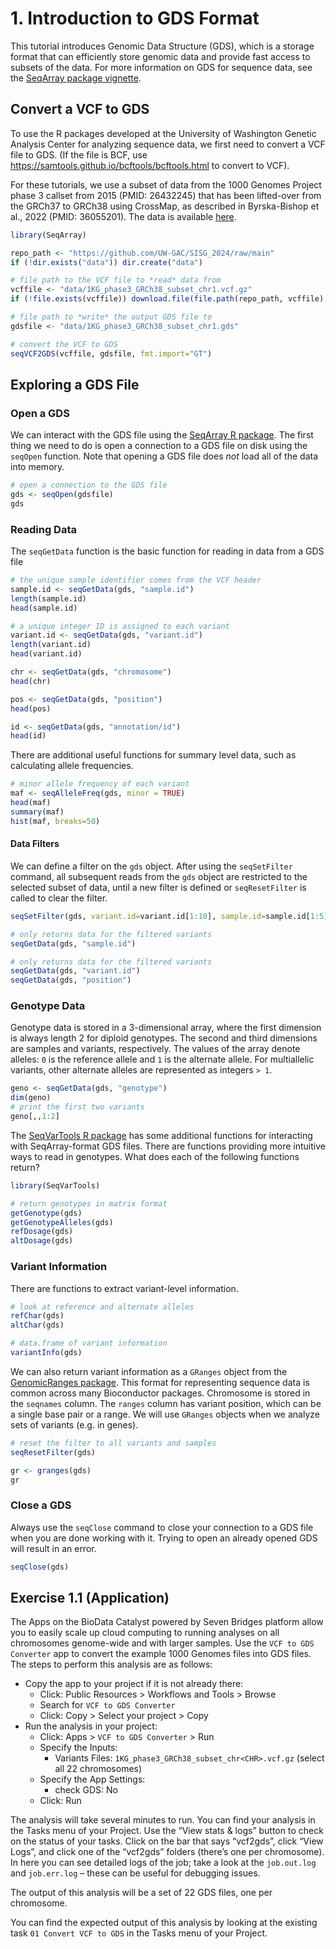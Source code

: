 # 1. Introduction to GDS Format

This tutorial introduces Genomic Data Structure (GDS), which is a storage format that can efficiently store genomic data and provide fast  access to subsets of the data. For more information on GDS for sequence data, see the [SeqArray package vignette](https://github.com/zhengxwen/SeqArray/blob/master/vignettes/SeqArrayTutorial.Rmd).

## Convert a VCF to GDS

To use the R packages developed at the University of Washington Genetic Analysis Center for analyzing sequence data, we first need to convert a VCF file to GDS. (If the file is BCF, use [https://samtools.github.io/bcftools/bcftools.html](bcftools) to convert to VCF). 

For these tutorials, we use a subset of data from the 1000 Genomes Project phase 3 callset from 2015 (PMID: 26432245) that has been lifted-over from the GRCh37 to GRCh38 using CrossMap, as described in Byrska-Bishop et al., 2022 (PMID: 36055201). The data is available [here](https://ftp.1000genomes.ebi.ac.uk/vol1/ftp/data_collections/1000G_2504_high_coverage/working/phase3_liftover_nygc_dir/).

```r
library(SeqArray)

repo_path <- "https://github.com/UW-GAC/SISG_2024/raw/main"
if (!dir.exists("data")) dir.create("data")

# file path to the VCF file to *read* data from 
vcffile <- "data/1KG_phase3_GRCh38_subset_chr1.vcf.gz"
if (!file.exists(vcffile)) download.file(file.path(repo_path, vcffile), vcffile)

# file path to *write* the output GDS file to 
gdsfile <- "data/1KG_phase3_GRCh38_subset_chr1.gds"

# convert the VCF to GDS
seqVCF2GDS(vcffile, gdsfile, fmt.import="GT")
```

## Exploring a GDS File

### Open a GDS

We can interact with the GDS file using the [SeqArray R package](https://bioconductor.org/packages/release/bioc/html/SeqArray.html). The first thing we need to do is open a connection to a GDS file on disk using the `seqOpen` function. Note that opening a GDS file does _not_ load all of the data into memory.

```r
# open a connection to the GDS file
gds <- seqOpen(gdsfile)
gds
```

### Reading Data

The `seqGetData` function is the basic function for reading in data from a GDS file
```r
# the unique sample identifier comes from the VCF header
sample.id <- seqGetData(gds, "sample.id")
length(sample.id)
head(sample.id)

# a unique integer ID is assigned to each variant
variant.id <- seqGetData(gds, "variant.id")
length(variant.id)
head(variant.id)

chr <- seqGetData(gds, "chromosome")
head(chr)

pos <- seqGetData(gds, "position")
head(pos)

id <- seqGetData(gds, "annotation/id")
head(id)
```

There are additional useful functions for summary level data, such as calculating allele frequencies.

```r
# minor allele frequency of each variant
maf <- seqAlleleFreq(gds, minor = TRUE)
head(maf)
summary(maf)
hist(maf, breaks=50)
```

#### Data Filters

We can define a filter on the `gds` object. After using the `seqSetFilter` command, all subsequent reads from the `gds` object are restricted to the selected subset of data, until a new filter is defined or `seqResetFilter` is called to clear the filter.

```r
seqSetFilter(gds, variant.id=variant.id[1:10], sample.id=sample.id[1:5])
```

```r
# only returns data for the filtered variants
seqGetData(gds, "sample.id")
```

```r
# only returns data for the filtered variants
seqGetData(gds, "variant.id")
seqGetData(gds, "position")
```

### Genotype Data

Genotype data is stored in a 3-dimensional array, where the first dimension is always length 2 for diploid genotypes. The second and third dimensions are samples and variants, respectively. The values of the array denote alleles: `0` is the reference allele and `1` is the alternate allele. For multiallelic variants, other alternate alleles are represented as integers `> 1`.

```r
geno <- seqGetData(gds, "genotype")
dim(geno)
# print the first two variants
geno[,,1:2]
```

The [SeqVarTools R package](http://bioconductor.org/packages/SeqVarTools) has some additional functions for interacting with SeqArray-format GDS files. There are functions providing more intuitive ways to read in genotypes. What does each of the following functions return?

```r
library(SeqVarTools)

# return genotypes in matrix format
getGenotype(gds)
getGenotypeAlleles(gds)
refDosage(gds)
altDosage(gds)
```

### Variant Information 

There are functions to extract variant-level information. 

```r
# look at reference and alternate alleles
refChar(gds)
altChar(gds)

# data.frame of variant information
variantInfo(gds)
```

We can also return variant information as a `GRanges` object from the [GenomicRanges package](https://bioconductor.org/packages/release/bioc/manuals/GenomicRanges/man/GenomicRanges.pdf). This format for representing sequence data is common across many Bioconductor packages. Chromosome is stored in the `seqnames` column. The `ranges` column has variant position, which can be a single base pair or a range. We will use `GRanges` objects when we analyze sets of variants (e.g. in genes).

```r
# reset the filter to all variants and samples
seqResetFilter(gds)

gr <- granges(gds)
gr
```

### Close a GDS

Always use the `seqClose` command to close your connection to a GDS file when you are done working with it. Trying to open an already opened GDS will result in an error. 

```r
seqClose(gds)
```



## Exercise 1.1 (Application)

The Apps on the BioData Catalyst powered by Seven Bridges platform allow you to easily scale up cloud computing to running analyses on all chromosomes genome-wide and with larger samples. Use the `VCF to GDS Converter` app to convert the example 1000 Genomes files into GDS files. The steps to perform this analysis are as follows:

- Copy the app to your project if it is not already there:
  - Click: Public Resources > Workflows and Tools > Browse
  - Search for `VCF to GDS Converter`
  - Click: Copy > Select your project > Copy
- Run the analysis in your project:
  - Click: Apps > `VCF to GDS Converter` > Run
  - Specify the Inputs:
    - Variants Files: `1KG_phase3_GRCh38_subset_chr<CHR>.vcf.gz` (select all 22 chromosomes)
  - Specify the App Settings:
    - check GDS: No
  - Click: Run
  
The analysis will take several minutes to run. You can find your analysis in the Tasks menu of your Project. Use the "View stats & logs" button to check on the status of your tasks. Click on the bar that says "vcf2gds", click "View Logs", and click one of the "vcf2gds" folders (there's one per chromosome). In here you can see detailed logs of the job; take a look at the `job.out.log` and `job.err.log` -- these can be useful for debugging issues. 

The output of this analysis will be a set of 22 GDS files, one per chromosome. 

You can find the expected output of this analysis by looking at the existing task `01 Convert VCF to GDS` in the Tasks menu of your Project.


